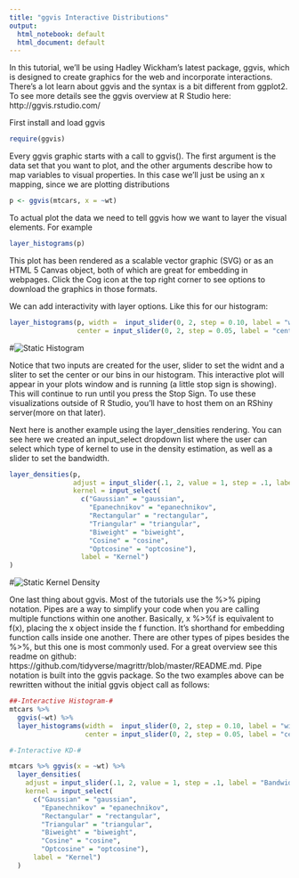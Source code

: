 ---
title: "ggvis Interactive Distributions"
output:
  html_notebook: default
  html_document: default
---

In this tutorial, we'll be using Hadley Wickham's latest package, ggvis, which is designed to create graphics for the web and incorporate interactions.  There's a lot learn about ggvis and the syntax is a bit different from ggplot2. To see more details see the ggvis overview at R Studio here: http://ggvis.rstudio.com/

First install and load ggvis
```{r}
require(ggvis)
```

Every ggvis graphic starts with a call to ggvis(). The first argument is the data set that you want to plot, and the other arguments describe how to map variables to visual properties. In this case we'll just be using an x mapping, since we are plotting distributions

```{r}
p <- ggvis(mtcars, x = ~wt)
```

To actual plot the data we need to tell ggvis how we want to layer the visual elements. For example
```{r}
layer_histograms(p)
```
This plot has been rendered as a scalable vector graphic (SVG) or as an HTML 5 Canvas object, both of which are great for embedding in webpages. Click the Cog icon at the top right corner to see options to download the graphics in those formats.

We can add interactivity with layer options. Like this for our histogram:
```{r}
layer_histograms(p, width =  input_slider(0, 2, step = 0.10, label = "width"),
                 center = input_slider(0, 2, step = 0.05, label = "center"))
```

#![Static Histogram](ScreenShotInteractiveHist.png)

Notice that two inputs are created for the user, slider to set the widnt and a sliter to set the center or our bins in our histogram. This interactive plot will appear in your plots window and is running (a little stop sign is showing). This will continue to run until you press the Stop Sign. To use these visualizations outside of R Studio, you'll have to host them on an RShiny server(more on that later).


Next here is another example using the layer_densities rendering. You can see here we created an input_select dropdown list where the user can select which type of kernel to use in the density estimation, as well as a slider to set the bandwidth.

```{r}
layer_densities(p,    
                adjust = input_slider(.1, 2, value = 1, step = .1, label = "Bandwidth adjustment"),
                kernel = input_select(
                  c("Gaussian" = "gaussian",
                    "Epanechnikov" = "epanechnikov",
                    "Rectangular" = "rectangular",
                    "Triangular" = "triangular",
                    "Biweight" = "biweight",
                    "Cosine" = "cosine",
                    "Optcosine" = "optcosine"),
                  label = "Kernel")
)
```
#![Static Kernel Density](ScreenShotInteractiveKD.png)


One last thing about ggvis. Most of the tutorials use the %>% piping notation. Pipes are a way to simplify your code when you are calling multiple functions within one another. Basically, x %>%f is equivalent to f(x), placing the x object inside the f function. It's shorthand for embedding function calls inside one another. There are other types of pipes besides the %>%, but this one is most commonly used. For a great overview see this readme on github: https://github.com/tidyverse/magrittr/blob/master/README.md. Pipe notation is built into the ggvis package.  So the two examples above can be rewritten without the initial ggvis object call as follows:

```{r}
##-Interactive Histogram-#
mtcars %>% 
  ggvis(~wt) %>% 
  layer_histograms(width =  input_slider(0, 2, step = 0.10, label = "width"),
                   center = input_slider(0, 2, step = 0.05, label = "center"))

#-Interactive KD-#

mtcars %>% ggvis(x = ~wt) %>%
  layer_densities(
    adjust = input_slider(.1, 2, value = 1, step = .1, label = "Bandwidth adjustment"),
    kernel = input_select(
      c("Gaussian" = "gaussian",
        "Epanechnikov" = "epanechnikov",
        "Rectangular" = "rectangular",
        "Triangular" = "triangular",
        "Biweight" = "biweight",
        "Cosine" = "cosine",
        "Optcosine" = "optcosine"),
      label = "Kernel")
  )

```

